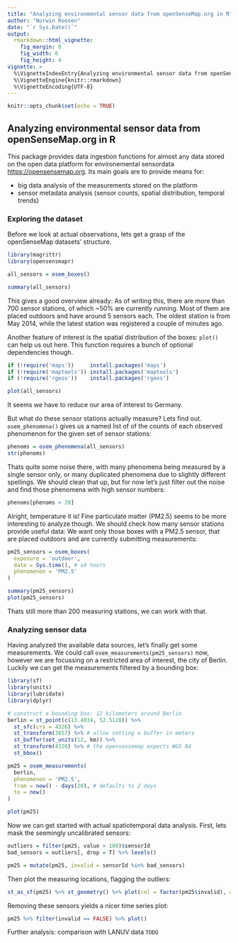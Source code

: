 ```yaml
---
title: "Analyzing environmental sensor data from openSenseMap.org in R"
author: "Norwin Roosen"
date: "`r Sys.Date()`"
output:
  rmarkdown::html_vignette:
    fig_margin: 0
    fig_width: 6
    fig_height: 4
vignette: >
  %\VignetteIndexEntry{Analyzing environmental sensor data from openSenseMap.org in R}
  %\VignetteEngine{knitr::rmarkdown}
  %\VignetteEncoding{UTF-8}
---
```


```r
knitr::opts_chunk$set(echo = TRUE)
```

## Analyzing environmental sensor data from openSenseMap.org in R

This package provides data ingestion functions for almost any data stored on the
open data platform for environemental sensordata <https://opensensemap.org>.
Its main goals are to provide means for:

- big data analysis of the measurements stored on the platform
- sensor metadata analysis (sensor counts, spatial distribution, temporal trends)

### Exploring the dataset
Before we look at actual observations, lets get a grasp of the openSenseMap
datasets' structure.

```r
library(magrittr)
library(opensensmapr)

all_sensors = osem_boxes()
```
```r
summary(all_sensors)
```

This gives a good overview already: As of writing this, there are more than 700
sensor stations, of which ~50% are currently running. Most of them are placed
outdoors and have around 5 sensors each.
The oldest station is from May 2014, while the latest station was registered a
couple of minutes ago.

Another feature of interest is the spatial distribution of the boxes: `plot()`
can help us out here. This function requires a bunch of optional dependencies though.

```r
if (!require('maps'))     install.packages('maps')
if (!require('maptools')) install.packages('maptools')
if (!require('rgeos'))    install.packages('rgeos')

plot(all_sensors)
```

It seems we have to reduce our area of interest to Germany.

But what do these sensor stations actually measure? Lets find out.
`osem_phenomena()` gives us a named list of of the counts of each observed
phenomenon for the given set of sensor stations:

```r
phenoms = osem_phenomena(all_sensors)
str(phenoms)
```

Thats quite some noise there, with many phenomena being measured by a single
sensor only, or many duplicated phenomena due to slightly different spellings.
We should clean that up, but for now let's just filter out the noise and find
those phenomena with high sensor numbers:

```r
phenoms[phenoms > 20]
```

Alright, temperature it is! Fine particulate matter (PM2.5) seems to be more
interesting to analyze though. 
We should check how many sensor stations provide useful data: We want only those
boxes with a PM2.5 sensor, that are placed outdoors and are currently submitting
measurements:

```r
pm25_sensors = osem_boxes(
  exposure = 'outdoor',
  date = Sys.time(), # ±4 hours
  phenomenon = 'PM2.5'
)
```
```r
summary(pm25_sensors)
plot(pm25_sensors)
```

Thats still more than 200 measuring stations, we can work with that.

### Analyzing sensor data
Having analyzed the available data sources, let's finally get some measurements.
We could call `osem_measurements(pm25_sensors)` now, however we are focussing on
a restricted area of interest, the city of Berlin.
Luckily we can get the measurements filtered by a bounding box:

```r
library(sf)
library(units)
library(lubridate)
library(dplyr)

# construct a bounding box: 12 kilometers around Berlin
berlin = st_point(c(13.4034, 52.5120)) %>%
  st_sfc(crs = 4326) %>%
  st_transform(3857) %>% # allow setting a buffer in meters
  st_buffer(set_units(12, km)) %>%
  st_transform(4326) %>% # the opensensemap expects WGS 84
  st_bbox()
```
```r
pm25 = osem_measurements(
  berlin,
  phenomenon = 'PM2.5',
  from = now() - days(20), # defaults to 2 days
  to = now()
)

plot(pm25)
```

Now we can get started with actual spatiotemporal data analysis.
First, lets mask the seemingly uncalibrated sensors:

```r
outliers = filter(pm25, value > 100)$sensorId
bad_sensors = outliers[, drop = T] %>% levels()

pm25 = mutate(pm25, invalid = sensorId %in% bad_sensors)
```

Then plot the measuring locations, flagging the outliers:

```r
st_as_sf(pm25) %>% st_geometry() %>% plot(col = factor(pm25$invalid), axes = T)
```

Removing these sensors yields a nicer time series plot:

```r
pm25 %>% filter(invalid == FALSE) %>% plot()
```

Further analysis: comparison with LANUV data `TODO`
